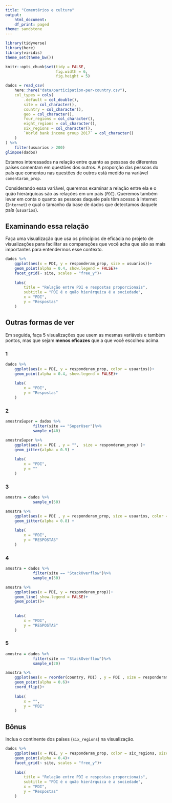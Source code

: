 ```yaml
---
title: "Comentários e cultura"
output:
    html_document:
    df_print: paged
theme: sandstone
---
```


```r
library(tidyverse)
library(here)
library(viridis)
theme_set(theme_bw())

knitr::opts_chunk$set(tidy = FALSE,
                      fig.width = 6,
                      fig.height = 5)
```

```r
dados = read_csv(
    here::here("data/participation-per-country.csv"),
    col_types = cols(
        .default = col_double(),
        site = col_character(),
        country = col_character(),
        geo = col_character(),
        four_regions = col_character(),
        eight_regions = col_character(),
        six_regions = col_character(),
        `World bank income group 2017` = col_character()
    )
) %>% 
    filter(usuarios > 200)
glimpse(dados)
```

Estamos interessados na relação entre quanto as pessoas de diferentes países comentam em questões dos outros. A proporção das pessoas do país que comentou nas questões de outros está medido na variável `comentaram_prop`. 

Considerando essa variável, queremos examinar a relação entre ela e o quão hierárquicas são as relações em um país (`PDI`). Queremos também levar em conta o quanto as pessoas daquele país têm acesso à Internet (`Internet`) e qual o tamanho da base de dados que detectamos daquele país (`usuarios`). 

## Examinando essa relação

Faça uma visualização que usa os princípios de eficácia no projeto de visualizações para facilitar as comparações que você acha que são as mais importantes para entendermos esse contexto. 

```r
dados %>%
    ggplot(aes(x = PDI, y = responderam_prop, size = usuarios))+
    geom_point(alpha = 0.4, show.legend = FALSE)+
    facet_grid(~ site, scales = "free_y")+
    
    labs(
        title = "Relação entre PDI e respostas proporcionais",
        subtitle = "PDI é o quão hierárquica é a sociedade",
        x = "PDI",
        y = "Respostas"
    )

```


## Outras formas de ver

Em seguida, faça 5 visualizações que usem as mesmas variáveis e também pontos, mas que sejam **menos eficazes** que a que você escolheu acima. 

### 1

```r
dados %>%
    ggplot(aes(x = PDI, y = responderam_prop, color = usuarios))+
    geom_point(alpha = 0.4, show.legend = FALSE)+
    
    labs(
        x = "PDI",
        y = "Respostas"
    )

```

### 2

```r
amostraSuper = dados %>%
            filter(site == "SuperUser")%>%
            sample_n(40)

amostraSuper %>%
    ggplot(aes(x = PDI , y = "",  size = responderam_prop) )+
    geom_jitter(alpha = 0.5) +
    
    labs(
        x = "PDI",
        y = ""
    )

```


### 3

```r

amostra = dados %>%
            sample_n(50)

amostra %>%
    ggplot(aes(x = PDI , y = responderam_prop, size = usuarios, color = responderam_prop))+
    geom_jitter(alpha = 0.8) +
    
    labs(
        x = "PDI",
        y = "RESPOSTAS"
    )

```

### 4


```r

amostra = dados %>%
            filter(site == "StackOverflow")%>%
            sample_n(30)

amostra %>%
    ggplot(aes(x = PDI, y = responderam_prop))+
    geom_line( show.legend = FALSE)+
    geom_point()+
   
    
    labs(
        x = "PDI",
        y = "RESPOSTAS"
    )

```



### 5

```r

amostra = dados %>%
            filter(site == "StackOverflow")%>%
            sample_n(20)

amostra %>%
    ggplot(aes(x = reorder(country, PDI) , y = PDI , size = responderam_prop))+
    geom_point(alpha = 0.6)+
    coord_flip()+
    
    labs(
        x = "",
        y = "PDI"
    )

```

## Bônus

Inclua o continente dos países (`six_regions`) na visualização.

```r
dados %>%
    ggplot(aes(x = PDI, y = responderam_prop, color = six_regions, size = usuarios))+
    geom_point(alpha = 0.4)+
    facet_grid(~ site, scales = "free_y")+
    
    labs(
        title = "Relação entre PDI e respostas proporcionais",
        subtitle = "PDI é o quão hierárquica é a sociedade",
        x = "PDI",
        y = "Respostas"
    )

```

